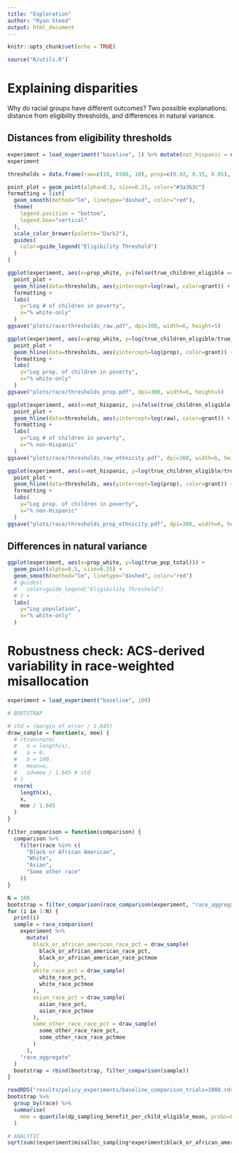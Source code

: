 ```yaml
---
title: "Exploration"
author: "Ryan Steed"
output: html_document
---
```

  
```r
knitr::opts_chunk$set(echo = TRUE)
```

```r
source("R/utils.R")
```

# Explaining disparities
Why do racial groups have different outcomes? Two possible explanations: distance from eligibility thresholds, and differences in natural variance.

## Distances from eligibility thresholds
```r
experiment = load_experiment("baseline", 1) %>% mutate(not_hispanic = not_hispanic_or_latino_hispanic_or_latino_and_race_pct)
experiment
```
```r
thresholds = data.frame(raw=c(10, 6500, 10), prop=c(0.02, 0.15, 0.05), grant=c("Basic", "Concentration", "Targeted"))

point_plot = geom_point(alpha=0.5, size=0.25, color="#3a3b3c")
formatting = list(
  geom_smooth(method="lm", linetype="dashed", color="red"),
  theme(
    legend.position = "bottom",
    legend.box="vertical"
  ),
  scale_color_brewer(palette="Dark2"),
  guides(
    color=guide_legend("Eligibility Threshold")
  )
)

ggplot(experiment, aes(x=prop_white, y=ifelse(true_children_eligible == 0, 0, log(true_children_eligible)))) +
  point_plot +
  geom_hline(data=thresholds, aes(yintercept=log(raw), color=grant)) +
  formatting +
  labs(
    y="Log # of children in poverty",
    x="% white-only"
  )
ggsave("plots/race/thresholds_raw.pdf", dpi=300, width=6, height=5)

ggplot(experiment, aes(x=prop_white, y=log(true_children_eligible/true_children_total))) +
  point_plot +
  geom_hline(data=thresholds, aes(yintercept=log(prop), color=grant)) +
  formatting +
  labs(
    y="Log prop. of children in poverty",
    x="% white-only"
  )
ggsave("plots/race/thresholds_prop.pdf", dpi=300, width=6, height=5)

ggplot(experiment, aes(x=not_hispanic, y=ifelse(true_children_eligible == 0, 0, log(true_children_eligible)))) +
  point_plot +
  geom_hline(data=thresholds, aes(yintercept=log(raw), color=grant)) +
  formatting +
  labs(
    y="Log # of children in poverty",
    x="% non-Hispanic"
  )
ggsave("plots/race/thresholds_raw_ethnicity.pdf", dpi=300, width=6, height=5)

ggplot(experiment, aes(x=not_hispanic, y=log(true_children_eligible/true_children_total))) +
  point_plot +
  geom_hline(data=thresholds, aes(yintercept=log(prop), color=grant)) +
  formatting +
  labs(
    y="Log prop. of children in poverty",
    x="% non-Hispanic"
  )
ggsave("plots/race/thresholds_prop_ethnicity.pdf", dpi=300, width=6, height=5)
```

## Differences in natural variance
```r
ggplot(experiment, aes(x=prop_white, y=log(true_pop_total))) +
  geom_point(alpha=0.5, size=0.25) +
  geom_smooth(method="lm", linetype="dashed", color="red")
  # guides(
  #   color=guide_legend("Eligibility Threshold")
  # ) +
  labs(
    y="Log population",
    x="% white-only"
  )
```

# Robustness check: ACS-derived variability in race-weighted misallocation
```r
experiment = load_experiment("baseline", 100)
```

```r
# BOOTSTRAP

# std = (margin of error / 1.645)
draw_sample = function(x, moe) {
  # rtruncnorm(
  #   n = length(x),
  #   a = 0,
  #   b = 100,
  #   mean=x,
  #   sd=moe / 1.645 # std
  # )
  rnorm(
    length(x),
    x,
    moe / 1.645
  )
}

filter_comparison = function(comparison) {
  comparison %>%
    filter(race %in% c(
      "Black or African American",
      "White",
      "Asian",
      "Some other race"
    ))
}

N = 100
bootstrap = filter_comparison(race_comparison(experiment, "race_aggregate"))
for (i in 1:N) {
  print(i)
  sample = race_comparison(
    experiment %>%
      mutate(
        black_or_african_american_race_pct = draw_sample(
          black_or_african_american_race_pct,
          black_or_african_american_race_pctmoe
        ),
        white_race_pct = draw_sample(
          white_race_pct,
          white_race_pctmoe
        ),
        asian_race_pct = draw_sample(
          asian_race_pct,
          asian_race_pctmoe
        ),
        some_other_race_race_pct = draw_sample(
          some_other_race_race_pct,
          some_other_race_race_pctmoe
        )
      ),
    "race_aggregate"
  )
  bootstrap = rbind(bootstrap, filter_comparison(sample))
}
```

```r
readRDS("results/policy_experiments/baseline_comparison_trials=1000.rds")
bootstrap %>%
  group_by(race) %>%
  summarise(
    moe = quantile(dp_sampling_benefit_per_child_eligible_mean, probs=0.9) - quantile(dp_sampling_benefit_per_child_eligible_mean, probs=0.1)
  )
```

```r
# ANALYTIC
sqrt(sum((experiment$misalloc_sampling*experiment$black_or_african_american_race_pctmoe/1.645)**2))/sum(experiment$black_or_african_american_race_pct*experiment$true_children_total)
```
